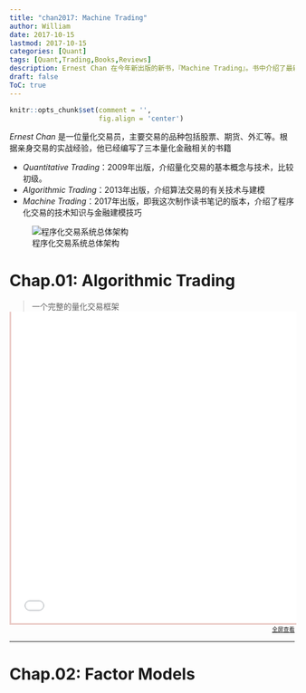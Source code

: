 ```yaml
---
title: "chan2017: Machine Trading"
author: William
date: 2017-10-15
lastmod: 2017-10-15
categories: [Quant]
tags: [Quant,Trading,Books,Reviews]
description: Ernest Chan 在今年新出版的新书，『Machine Trading』。书中介绍了最新的量化交易/程序化交易的技术细节与建模技巧。通读吃书，可以增进对量化交易领域的最新发展的进一步理解。结合目前我正在开发的 `CTP` 交易系统以及中国期货数据数据库的整理工作，我对量化交易有了更深刻的认识。
draft: false
ToC: true
---
```


```r
knitr::opts_chunk$set(comment = '',
                      fig.align = 'center')
```

*Ernest Chan* 是一位量化交易员，主要交易的品种包括股票、期货、外汇等。根据亲身交易的实战经验，他已经编写了三本量化金融相关的书籍

- *Quantitative Trading*：2009年出版，介绍量化交易的基本概念与技术，比较初级。
- *Algorithmic Trading*：2013年出版，介绍算法交易的有关技术与建模
- *Machine Trading*：2017年出版，即我这次制作读书笔记的版本，介绍了程序化交易的技术知识与金融建模技巧

![程序化交易系统总体架构](/images/2017-10-15-chan2017/fig01.png)

# Chap.01: Algorithmic Trading

<blockquote style="margin-top: 5px; margin-bottom: 0px;">
一个完整的量化交易框架
</blockquote>
<iframe src="/images/2017-10-15-chan2017/chan2017_chap01.pdf" style="
width:100%; height:550px; max-width: 100%;
border-left:3px solid rgba(192,91,77,.3);
border-right:0px solid rgba(192,91,77,.3);
border-top: 0px solid rgb(235, 205, 200);
border-bottom: 3px solid rgba(192,91,77,.3);">
</iframe>
<p style="margin-top: 0px; text-align:right; font-size:10px;">
<a target="_blank" 
href="/images/2017-10-15-chan2017/chan2017_chap01.pdf">
  全屏查看
</a>
</p>

---

# Chap.02: Factor Models


